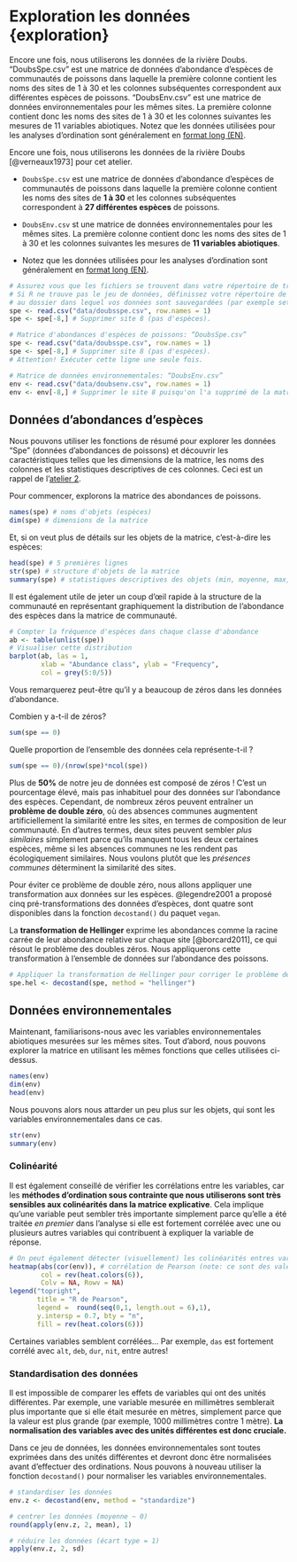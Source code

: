 # Exploration les données {exploration}

Encore une fois, nous utiliserons les données de la rivière Doubs.
"DoubsSpe.csv" est une matrice de données d'abondance d'espèces de
communautés de poissons dans laquelle la première colonne contient les
noms des sites de 1 à 30 et les colonnes subséquentes correspondent aux
différentes espèces de poissons. "DoubsEnv.csv" est une matrice de
données environnementales pour les mêmes sites. La première colonne
contient donc les noms des sites de 1 à 30 et les colonnes suivantes les
mesures de 11 variables abiotiques. Notez que les données utilisées pour
les analyses d'ordination sont généralement en [format long (EN)](http://en.wikipedia.org/wiki/Wide_and_narrow_data).

Encore une fois, nous utiliserons les données de la rivière Doubs [@verneaux1973] pour cet atelier.

-   `DoubsSpe.csv` est une matrice de données d'abondance d'espèces de
communautés de poissons dans laquelle la première colonne contient les
noms des sites de **1 à 30** et les colonnes subséquentes correspondent à **27
différentes espèces** de poissons.  

-   `DoubsEnv.csv` st une matrice de données environnementales pour les mêmes sites. La première colonne contient donc les noms des sites de 1 à 30 et les colonnes suivantes les mesures de **11 variables abiotiques**.  

-   Notez que les données utilisées pour
les analyses d'ordination sont généralement en [format long (EN)](http://en.wikipedia.org/wiki/Wide_and_narrow_data).

```r
# Assurez vous que les fichiers se trouvent dans votre répertoire de travail!
# Si R ne trouve pas le jeu de données, définissez votre répertoire de travail avec setwd()
# au dossier dans lequel vos données sont sauvegardées (par exemple setwd("~/Desktop/workshop10"))
spe <- read.csv("data/doubsspe.csv", row.names = 1)
spe <- spe[-8,] # Supprimer site 8 (pas d'espèces).

# Matrice d'abondances d'espèces de poissons: “DoubsSpe.csv”
spe <- read.csv("data/doubsspe.csv", row.names = 1)
spe <- spe[-8,] # Supprimer site 8 (pas d'espèces).
# Attention! Exécuter cette ligne une seule fois. 

# Matrice de données environnementales: “DoubsEnv.csv”
env <- read.csv("data/doubsenv.csv", row.names = 1)
env <- env[-8,] # Supprimer le site 8 puisqu'on l'a supprimé de la matrice d'abondance. # N'exécuter qu'une seule fois.
```

## Données d'abondances d'espèces

Nous pouvons utiliser les fonctions de résumé pour explorer les
données "Spe" (données d'abondances de poissons) et découvrir les
caractéristiques telles que les dimensions de la matrice, les noms des
colonnes et les statistiques descriptives de ces colonnes. Ceci est un rappel de l'[atelier 2](https://github.com/QCBSRworkshops/workshop02).

Pour commencer, explorons la matrice des abondances de poissons.

```r
names(spe) # noms d'objets (espèces)
dim(spe) # dimensions de la matrice
```

Et, si on veut plus de détails sur les objets de la matrice, c'est-à-dire les espèces:

```r
head(spe) # 5 premières lignes
str(spe) # structure d'objets de la matrice
summary(spe) # statistiques descriptives des objets (min, moyenne, max, etc.)
```

Il est également utile de jeter un coup d'œil rapide à la structure de la communauté en représentant graphiquement la distribution de l'abondance des espèces dans la matrice de communauté.

```r
# Compter la fréquence d'espèces dans chaque classe d'abondance
ab <- table(unlist(spe))
# Visualiser cette distribution
barplot(ab, las = 1,
        xlab = "Abundance class", ylab = "Frequency",
        col = grey(5:0/5))
```

Vous remarquerez peut-être qu'il y a beaucoup de zéros dans les données d'abondance.

Combien y a-t-il de zéros?
```r
sum(spe == 0)
```

Quelle proportion de l'ensemble des données cela représente-t-il ?

```r
sum(spe == 0)/(nrow(spe)*ncol(spe))
```

Plus de **50%** de notre jeu de données est composé de zéros ! C'est un pourcentage élevé, mais pas inhabituel pour des données sur l'abondance des espèces. Cependant, de nombreux zéros peuvent entraîner un **problème de double zéro**, où des absences communes augmentent artificiellement la similarité entre les sites, en termes de composition de leur communauté. En d'autres termes, deux sites peuvent sembler *plus similaires* simplement parce qu'ils manquent tous les deux certaines espèces, même si les absences communes ne les rendent pas écologiquement similaires. Nous voulons plutôt que les *présences communes* déterminent la similarité des sites.

Pour éviter ce problème de double zéro, nous allons appliquer une transformation aux données sur les espèces. @legendre2001 a proposé cinq pré-transformations des données d'espèces, dont quatre sont disponibles dans la fonction `decostand()` du paquet `vegan`.

La **transformation de Hellinger** exprime les abondances comme la racine carrée de leur abondance relative sur chaque site [@borcard2011], ce qui résout le problème des doubles zéros. Nous appliquerons cette transformation à l'ensemble de données sur l'abondance des poissons.

```r
# Appliquer la transformation de Hellinger pour corriger le problème de double zéro
spe.hel <- decostand(spe, method = "hellinger")
```

## Données environnementales

Maintenant, familiarisons-nous avec les variables environnementales abiotiques mesurées sur les mêmes sites. Tout d'abord, nous pouvons explorer la matrice en utilisant les mêmes fonctions que celles utilisées ci-dessus.

```r
names(env)
dim(env)
head(env)
```

Nous pouvons alors nous attarder un peu plus sur les objets, qui sont les variables environnementales dans ce cas.

```r
str(env)
summary(env)
```

### Colinéarité

Il est également conseillé de vérifier les corrélations entre les variables, car les **méthodes d'ordination sous contrainte que nous utiliserons sont très sensibles aux colinéarités dans la matrice explicative**. Cela implique qu'une variable peut sembler très importante simplement parce qu'elle a été traitée *en premier* dans l'analyse si elle est fortement corrélée avec une ou plusieurs autres variables qui contribuent à expliquer la variable de réponse.

```r
# On peut également détecter (visuellement) les colinéarités entres variables:
heatmap(abs(cor(env)), # corrélation de Pearson (note: ce sont des valeurs absolues!)
        col = rev(heat.colors(6)), 
        Colv = NA, Rowv = NA)
legend("topright", 
       title = "R de Pearson",
       legend =  round(seq(0,1, length.out = 6),1),
       y.intersp = 0.7, bty = "n",
       fill = rev(heat.colors(6)))
```

:::noway
Certaines variables semblent corrélées... Par exemple, `das` est fortement corrélé avec `alt`, `deb`, `dur`, `nit`, entre autres!
:::

### Standardisation des données

Il est impossible de comparer les effets de variables  qui ont des unités différentes. Par exemple, une variable mesurée en millimètres semblerait plus importante que si elle était mesurée en mètres, simplement parce que la valeur est plus grande (par exemple, 1000 millimètres contre 1 mètre). **La normalisation des variables avec des unités différentes est donc cruciale.**

Dans ce jeu de données, les données environnementales sont toutes exprimées dans des unités différentes et devront donc être normalisées avant d'effectuer des ordinations. Nous pouvons à nouveau utiliser la fonction `decostand()` pour normaliser les variables environnementales.

```r
# standardiser les données
env.z <- decostand(env, method = "standardize")

# centrer les données (moyenne ~ 0)
round(apply(env.z, 2, mean), 1)

# réduire les données (écart type = 1)
apply(env.z, 2, sd)
```